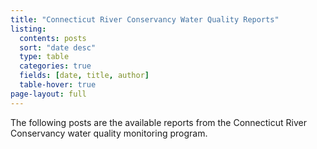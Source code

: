 ```yaml
---
title: "Connecticut River Conservancy Water Quality Reports"
listing:
  contents: posts
  sort: "date desc"
  type: table
  categories: true
  fields: [date, title, author]
  table-hover: true
page-layout: full
---
```


The following posts are the available reports from the Connecticut River Conservancy water quality monitoring program.
